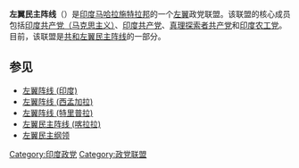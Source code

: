 '''左翼民主阵线'''（{{lang-en|Left Democratic Front}}）是[[印度|印度]][[马哈拉施特拉邦|马哈拉施特拉邦]]的一个[[左翼|左翼]]政党联盟。该联盟的核心成员包括[[印度共产党（马克思主义）|印度共产党（马克思主义）]]、[[印度共产党|印度共产党]]、[[真理探索者共产党|真理探索者共产党]]和[[印度农工党|印度农工党]]。目前，该联盟是[[共和左翼民主阵线|共和左翼民主阵线]]的一部分。

==参见==
*[[左翼阵线_(印度)|左翼阵线 (印度)]]
*[[左翼阵线_(西孟加拉)|左翼阵线 (西孟加拉)]]
*[[左翼阵线_(特里普拉)|左翼阵线 (特里普拉)]]
*[[左翼民主阵线_(喀拉拉)|左翼民主阵线 (喀拉拉)]]
*[[左翼民主纲领|左翼民主纲领]]

[[Category:印度政党|Category:印度政党]]
[[Category:政党联盟|Category:政党联盟]]